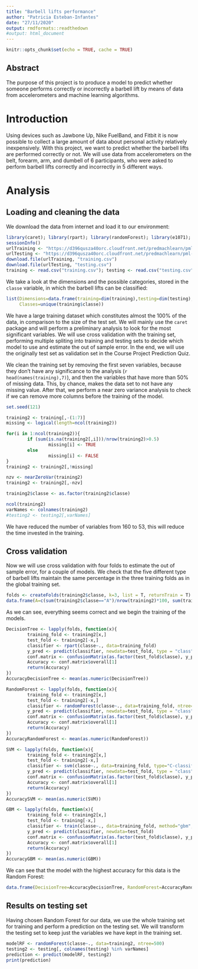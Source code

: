 ```yaml
---
title: "Barbell lifts performance"
author: "Patricia Esteban-Infantes"
date: "27/11/2020"
output: rmdformats::readthedown
#output: html_document
---
```


```r
knitr::opts_chunk$set(echo = TRUE, cache = TRUE)
```

## Abstract

The purpose of this project is to produce a model to predict whether someone performs correctly or incorrectly a barbell lift by means of data from accelerometers and machine learning algorithms.

# Introduction

Using devices such as Jawbone Up, Nike FuelBand, and Fitbit it is now possible to collect a large amount of data about personal activity relatively inexpensively. With this project, we want to predict whether the barbell lifts are performed correctly or not. We will use data from accelerometers on the belt, forearm, arm, and dumbell of 6 participants, who were asked to perform barbell lifts correctly and incorrectly in 5 different ways.

# Analysis

## Loading and cleaning the data

We download the data from internet and load it to our environment:
```r
library(caret); library(rpart); library(randomForest); library(e1071); library(rattle)
sessionInfo()
urlTraining <- "https://d396qusza40orc.cloudfront.net/predmachlearn/pml-training.csv"
urlTesting <- "https://d396qusza40orc.cloudfront.net/predmachlearn/pml-testing.csv"
download.file(urlTraining, "training.csv")
download.file(urlTesting, "testing.csv")
training <- read.csv("training.csv"); testing <- read.csv("testing.csv")
```
We take a look at the dimensions and the possible categories, stored in the `classe` variable, in which the barbell lifts can be classified:
```r
list(Dimensions=data.frame(training=dim(training),testing=dim(testing), row.names = c('N rows','N cols')), 
     Classes=unique(training$classe))
```
We have a large training dataset which constitutes almost the 100% of the data, in comparison to the size of the test set. We will mainly use the `caret` package and will perform a preliminary analysis to look for the most significant variables. We will use cross validation with the training set, performing multiple spliting into training and testing sets to decide which model to use and estimate the out of sample error. In the end, we will use the originally test set as validation set in the Course Project Prediction Quiz.

We clean the training set by removing the first seven variables, because they don't have any significance to the analysis (`r head(names(training),7)`), and then the variables that have more than 50% of missing data. This, by chance, makes the data set to not have any missing value. After that, we perform a near zero variance analysis to check if we can remove more columns before the training of the model.

```r
set.seed(121)

training2 <- training[,-(1:7)]
missing <- logical(length=ncol(training2))

for(i in 1:ncol(training2)){
        if (sum(is.na(training2[,i]))/nrow(training2)>0.5)
                missing[i] <- TRUE
        else
                missing[i] <- FALSE
}
training2 <- training2[,!missing]

nzv <- nearZeroVar(training2)
training2 <- training2[,-nzv]

training2$classe <- as.factor(training2$classe)

ncol(training2)
varNames <- colnames(training2)
#testing2 <- testing2[,varNames]
```
We have reduced the number of variables from 160 to 53, this will reduce the time invested in the training.

## Cross validation

Now we will use cross validation with four folds to estimate the out of sample error, for a couple of models. We check that the five different type of barbell lifts maintain the same percentage in the three training folds as in the global training set.
```r
folds <- createFolds(training2$classe, k=3, list = T, returnTrain = T)
data.frame(A=c(sum(training2$classe=="A")/nrow(training2)*100, sum(training2$classe[folds$Fold1]=="A")/nrow(training2[folds$Fold1,])*100, sum(training2$classe[folds$Fold2]=="A")/nrow(training2[folds$Fold2,])*100, sum(training2$classe[folds$Fold3]=="A")/nrow(training2[folds$Fold3,])*100), B=c(sum(training2$classe=="B")/nrow(training2)*100, sum(training2$classe[folds$Fold1]=="B")/nrow(training2[folds$Fold1,])*100, sum(training2$classe[folds$Fold2]=="B")/nrow(training2[folds$Fold2,])*100, sum(training2$classe[folds$Fold3]=="B")/nrow(training2[folds$Fold3,])*100), C=c(sum(training2$classe=="C")/nrow(training2)*100, sum(training2$classe[folds$Fold1]=="C")/nrow(training2[folds$Fold1,])*100, sum(training2$classe[folds$Fold2]=="C")/nrow(training2[folds$Fold2,])*100, sum(training2$classe[folds$Fold3]=="C")/nrow(training2[folds$Fold3,])*100), D=c(sum(training2$classe=="D")/nrow(training2)*100, sum(training2$classe[folds$Fold1]=="D")/nrow(training2[folds$Fold1,])*100, sum(training2$classe[folds$Fold2]=="D")/nrow(training2[folds$Fold2,])*100, sum(training2$classe[folds$Fold3]=="D")/nrow(training2[folds$Fold3,])*100), E=c(sum(training2$classe=="E")/nrow(training2)*100, sum(training2$classe[folds$Fold1]=="E")/nrow(training2[folds$Fold1,])*100, sum(training2$classe[folds$Fold2]=="E")/nrow(training2[folds$Fold2,])*100, sum(training2$classe[folds$Fold3]=="E")/nrow(training2[folds$Fold3,])*100), row.names = c("Percentage Total", "Percentage Fold 1", "Percentage Fold 2", "Percentage Fold 3"))
```
As we can see, everything seems correct and we begin the training of the models.
```r
DecisionTree <- lapply(folds, function(x){
        training_fold <- training2[x,]
        test_fold <- training2[-x,]
        classifier <- rpart(classe~., data=training_fold)
        y_pred <- predict(classifier, newdata=test_fold, type = "class")
        conf.matrix <- confusionMatrix(as.factor(test_fold$classe), y_pred)
        Accuracy <- conf.matrix$overall[1]
        return(Accuracy)
})
AccuracyDecisionTree <- mean(as.numeric(DecisionTree))

RandomForest <- lapply(folds, function(x){
        training_fold <- training2[x,]
        test_fold <- training2[-x,]
        classifier <- randomForest(classe~., data=training_fold, ntree=500)
        y_pred <- predict(classifier, newdata=test_fold, type = "class")
        conf.matrix <- confusionMatrix(as.factor(test_fold$classe), y_pred)
        Accuracy <- conf.matrix$overall[1]
        return(Accuracy)
})
AccuracyRandomForest <- mean(as.numeric(RandomForest))

SVM <- lapply(folds, function(x){
        training_fold <- training2[x,]
        test_fold <- training2[-x,]
        classifier <- svm(classe~., data=training_fold, type="C-classification")
        y_pred <- predict(classifier, newdata=test_fold, type = "class")
        conf.matrix <- confusionMatrix(as.factor(test_fold$classe), y_pred)
        Accuracy <- conf.matrix$overall[1]
        return(Accuracy)
})
AccuracySVM <- mean(as.numeric(SVM))

GBM <- lapply(folds, function(x){
        training_fold <- training2[x,]
        test_fold <- training[-x,]
        classifier <- train(classe~., data=training_fold, method="gbm",verbose=F)
        y_pred <- predict(classifier, newdata=test_fold)
        conf.matrix <- confusionMatrix(as.factor(test_fold$classe), y_pred)
        Accuracy <- conf.matrix$overall[1]
        return(Accuracy)
})
AccuracyGBM <- mean(as.numeric(GBM))
```

We can see that the model with the highest accuracy for this data is the Random Forest:
```r
data.frame(DecisionTree=AccuracyDecisionTree, RandomForest=AccuracyRandomForest, SVM=AccuracySVM, GBM=AccuracyGBM, row.names = "Accuracy")
```

## Results on testing set

Having chosen Random Forest for our data, we use the whole training set for training and perform a prediction on the testing set. We will transform the testing set to keep just the variables we have kept in the training set.

```r
modelRF <- randomForest(classe~., data=training2, ntree=500)
testing2 <- testing[, colnames(testing) %in% varNames]
prediction <- predict(modelRF, testing2)
print(prediction)
```